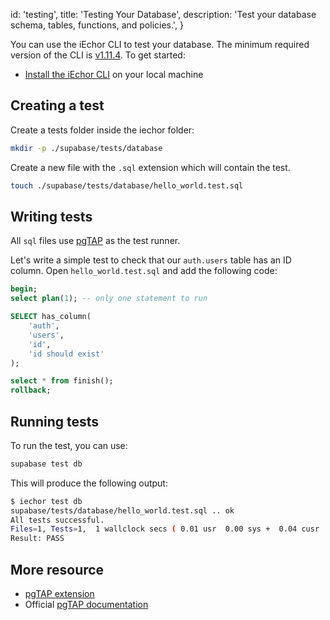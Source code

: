
  id: 'testing',
  title: 'Testing Your Database',
  description: 'Test your database schema, tables, functions, and policies.',
}

You can use the iEchor CLI to test your database. The minimum required version of the CLI is [v1.11.4](https://github.com/supabase/cli/releases). To get started:

- [Install the iEchor CLI](/docs/guides/cli) on your local machine

## Creating a test

Create a tests folder inside the iechor folder:

```bash
mkdir -p ./supabase/tests/database
```

Create a new file with the `.sql` extension which will contain the test.

```bash
touch ./supabase/tests/database/hello_world.test.sql
```

## Writing tests

All `sql` files use [pgTAP](/docs/guides/database/extensions/pgtap) as the test runner.

Let's write a simple test to check that our `auth.users` table has an ID column. Open `hello_world.test.sql` and add the following code:

```sql
begin;
select plan(1); -- only one statement to run

SELECT has_column(
    'auth',
    'users',
    'id',
    'id should exist'
);

select * from finish();
rollback;
```

## Running tests

To run the test, you can use:

```bash
supabase test db
```

This will produce the following output:

```bash
$ iechor test db
supabase/tests/database/hello_world.test.sql .. ok
All tests successful.
Files=1, Tests=1,  1 wallclock secs ( 0.01 usr  0.00 sys +  0.04 cusr  0.02 csys =  0.07 CPU)
Result: PASS
```

## More resource

- [pgTAP extension](/docs/guides/database/extensions/pgtap)
- Official [pgTAP documentation](https://pgtap.org/)


